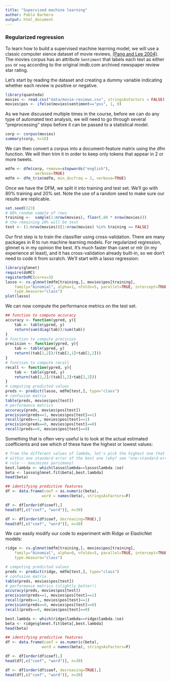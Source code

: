```yaml
---
title: "Supervised machine learning"
author: Pablo Barbera
output: html_document
---
```


### Regularized regression

To learn how to build a supervised machine learning model, we will use a classic computer sience dataset of movie reviews, [(Pang and Lee 2004)](http://www.cs.cornell.edu/home/llee/papers/cutsent.pdf).
The movies corpus has an attribute `Sentiment` that labels each text as either `pos` or `neg` according to the original imdb.com archived newspaper review star rating.

Let's start by reading the dataset and creating a dummy variable indicating whether each review is positive or negative.

```r
library(quanteda)
movies <- read.csv("data/movie-reviews.csv", stringsAsFactors = FALSE)
movies$pos <- ifelse(movies$sentiment=="pos", 1, 0)
```

As we have discussed multiple times in the course, before we can do any type of automated text analysis, we will need to go through several "preprocessing" steps before it can be passed to a statistical model. 

```r
corp <- corpus(movies)
summary(corp, n=10)
```

We can then convert a corpus into a document-feature matrix using the dfm function. We will then trim it in order to keep only tokens that appear in 2 or more tweets.

```r
mdfm <- dfm(corp, remove=stopwords("english"), 
             verbose=TRUE)
mdfm <- dfm_trim(mdfm, min_docfreq = 2, verbose=TRUE)
```

Once we have the DFM, we split it into training and test set. We'll go with 80% training and 20% set. Note the use of a random seed to make sure our results are replicable.

```r
set.seed(123)
# 80% random sample of rows
training <-  sample(1:nrow(movies), floor(.80 * nrow(movies)))
# the remaining 20% will be test
test <- (1:nrow(movies))[1:nrow(movies) %in% training == FALSE]
```

Our first step is to train the classifier using cross-validation. There are many packages in R to run machine learning models. For regularized regression, glmnet is in my opinion the best. It's much faster than caret or mlr (in my experience at least), and it has cross-validation already built-in, so we don't need to code it from scratch. We'll start with a lasso regression:

```r
library(glmnet)
require(doMC)
registerDoMC(cores=3)
lasso <- cv.glmnet(mdfm[training,], movies$pos[training], 
	family="binomial", alpha=1, nfolds=5, parallel=TRUE, intercept=TRUE,
	type.measure="class")
plot(lasso)
```

We can now compute the performance metrics on the test set.
```r
## function to compute accuracy
accuracy <- function(ypred, y){
	tab <- table(ypred, y)
	return(sum(diag(tab))/sum(tab))
}
# function to compute precision
precision <- function(ypred, y){
	tab <- table(ypred, y)
	return((tab[2,2])/(tab[2,1]+tab[2,2]))
}
# function to compute recall
recall <- function(ypred, y){
	tab <- table(ypred, y)
	return(tab[2,2]/(tab[1,2]+tab[2,2]))
}
# computing predicted values
preds <- predict(lasso, mdfm[test,], type="class")
# confusion matrix
table(preds, movies$pos[test])
# performance metrics
accuracy(preds, movies$pos[test])
precision(preds==1, movies$pos[test]==1)
recall(preds==1, movies$pos[test]==1)
precision(preds==0, movies$pos[test]==0)
recall(preds==0, movies$pos[test]==0)
```

Something that is often very useful is to look at the actual estimated coefficients and see which of these have the highest or lowest values:

```r
# from the different values of lambda, let's pick the highest one that is
# within one standard error of the best one (why? see "one-standard-error"
# rule -- maximizes parsimony)
best.lambda <- which(lasso$lambda==lasso$lambda.1se)
beta <- lasso$glmnet.fit$beta[,best.lambda]
head(beta)

## identifying predictive features
df <- data.frame(coef = as.numeric(beta),
				word = names(beta), stringsAsFactors=F)

df <- df[order(df$coef),]
head(df[,c("coef", "word")], n=30)

df <- df[order(df$coef, decreasing=TRUE),]
head(df[,c("coef", "word")], n=30)
```

We can easily modify our code to experiment with Ridge or ElasticNet models:

```r
ridge <- cv.glmnet(mdfm[training,], movies$pos[training], 
	family="binomial", alpha=0, nfolds=5, parallel=TRUE, intercept=TRUE,
	type.measure="class")

```

```r
# computing predicted values
preds <- predict(ridge, mdfm[test,], type="class")
# confusion matrix
table(preds, movies$pos[test])
# performance metrics (slightly better!)
accuracy(preds, movies$pos[test])
precision(preds==1, movies$pos[test]==1)
recall(preds==1, movies$pos[test]==1)
precision(preds==0, movies$pos[test]==0)
recall(preds==0, movies$pos[test]==0)

```

```r
best.lambda <- which(ridge$lambda==ridge$lambda.1se)
beta <- ridge$glmnet.fit$beta[,best.lambda]
head(beta)

## identifying predictive features
df <- data.frame(coef = as.numeric(beta),
				word = names(beta), stringsAsFactors=F)

df <- df[order(df$coef),]
head(df[,c("coef", "word")], n=30)

df <- df[order(df$coef, decreasing=TRUE),]
head(df[,c("coef", "word")], n=30)
```




